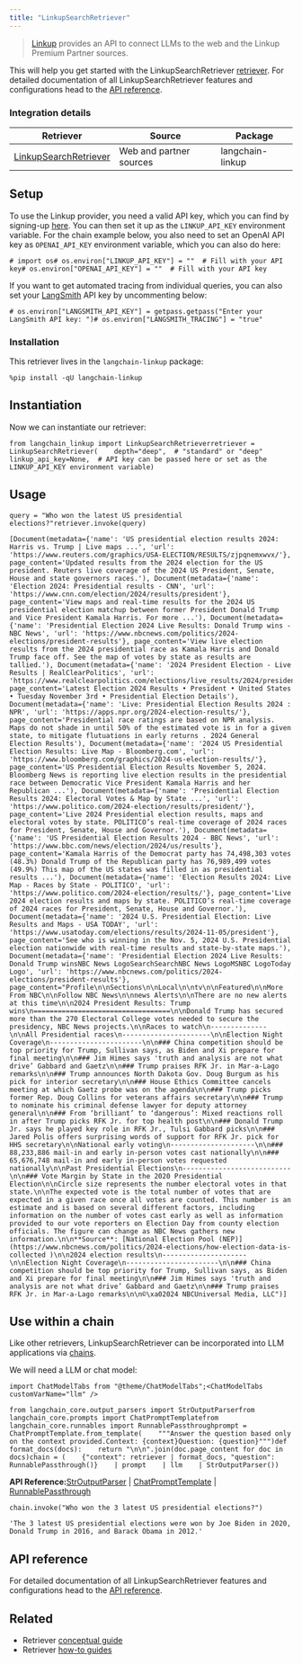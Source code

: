 ```yaml
---
title: "LinkupSearchRetriever"
---
```


> [Linkup](https://www.linkup.so/) provides an API to connect LLMs to the web and the Linkup Premium Partner sources.

This will help you get started with the LinkupSearchRetriever [retriever](/src/oss/concepts/retrievers). For detailed documentation of all LinkupSearchRetriever features and configurations head to the [API reference](https://python.langchain.com/api_reference/linkup/retrievers/linkup_langchain.search_retriever.LinkupSearchRetriever.html).

### Integration details

| Retriever                                                                                                                                          | Source                  | Package          |
| -------------------------------------------------------------------------------------------------------------------------------------------------- | ----------------------- | ---------------- |
| [LinkupSearchRetriever](https://python.langchain.com/api_reference/linkup/retrievers/linkup_langchain.search_retriever.LinkupSearchRetriever.html) | Web and partner sources | langchain-linkup |

## Setup

To use the Linkup provider, you need a valid API key, which you can find by signing-up [here](https://app.linkup.so/sign-up). You can then set it up as the `LINKUP_API_KEY` environment variable. For the chain example below, you also need to set an OpenAI API key as `OPENAI_API_KEY` environment variable, which you can also do here:

```
# import os# os.environ["LINKUP_API_KEY"] = ""  # Fill with your API key# os.environ["OPENAI_API_KEY"] = ""  # Fill with your API key
```

If you want to get automated tracing from individual queries, you can also set your [LangSmith](https://docs.smith.langchain.com/) API key by uncommenting below:

```
# os.environ["LANGSMITH_API_KEY"] = getpass.getpass("Enter your LangSmith API key: ")# os.environ["LANGSMITH_TRACING"] = "true"
```

### Installation

This retriever lives in the `langchain-linkup` package:

```
%pip install -qU langchain-linkup
```

## Instantiation

Now we can instantiate our retriever:

```
from langchain_linkup import LinkupSearchRetrieverretriever = LinkupSearchRetriever(    depth="deep",  # "standard" or "deep"    linkup_api_key=None,  # API key can be passed here or set as the LINKUP_API_KEY environment variable)
```

## Usage

```
query = "Who won the latest US presidential elections?"retriever.invoke(query)
```

```
[Document(metadata={'name': 'US presidential election results 2024: Harris vs. Trump | Live maps ...', 'url': 'https://www.reuters.com/graphics/USA-ELECTION/RESULTS/zjpqnemxwvx/'}, page_content='Updated results from the 2024 election for the US president. Reuters live coverage of the 2024 US President, Senate, House and state governors races.'), Document(metadata={'name': 'Election 2024: Presidential results - CNN', 'url': 'https://www.cnn.com/election/2024/results/president'}, page_content='View maps and real-time results for the 2024 US presidential election matchup between former President Donald Trump and Vice President Kamala Harris. For more ...'), Document(metadata={'name': 'Presidential Election 2024 Live Results: Donald Trump wins - NBC News', 'url': 'https://www.nbcnews.com/politics/2024-elections/president-results'}, page_content='View live election results from the 2024 presidential race as Kamala Harris and Donald Trump face off. See the map of votes by state as results are tallied.'), Document(metadata={'name': '2024 President Election - Live Results | RealClearPolitics', 'url': 'https://www.realclearpolitics.com/elections/live_results/2024/president/'}, page_content='Latest Election 2024 Results • President • United States • Tuesday November 3rd • Presidential Election Details'), Document(metadata={'name': 'Live: Presidential Election Results 2024 : NPR', 'url': 'https://apps.npr.org/2024-election-results/'}, page_content='Presidential race ratings are based on NPR analysis. Maps do not shade in until 50% of the estimated vote is in for a given state, to mitigate flutuations in early returns . 2024 General Election Results'), Document(metadata={'name': '2024 US Presidential Election Results: Live Map - Bloomberg.com', 'url': 'https://www.bloomberg.com/graphics/2024-us-election-results/'}, page_content='US Presidential Election Results November 5, 2024. Bloomberg News is reporting live election results in the presidential race between Democratic Vice President Kamala Harris and her Republican ...'), Document(metadata={'name': 'Presidential Election Results 2024: Electoral Votes & Map by State ...', 'url': 'https://www.politico.com/2024-election/results/president/'}, page_content='Live 2024 Presidential election results, maps and electoral votes by state. POLITICO’s real-time coverage of 2024 races for President, Senate, House and Governor.'), Document(metadata={'name': 'US Presidential Election Results 2024 - BBC News', 'url': 'https://www.bbc.com/news/election/2024/us/results'}, page_content='Kamala Harris of the Democrat party has 74,498,303 votes (48.3%) Donald Trump of the Republican party has 76,989,499 votes (49.9%) This map of the US states was filled in as presidential results ...'), Document(metadata={'name': 'Election Results 2024: Live Map - Races by State - POLITICO', 'url': 'https://www.politico.com/2024-election/results/'}, page_content='Live 2024 election results and maps by state. POLITICO’s real-time coverage of 2024 races for President, Senate, House and Governor.'), Document(metadata={'name': '2024 U.S. Presidential Election: Live Results and Maps - USA TODAY', 'url': 'https://www.usatoday.com/elections/results/2024-11-05/president'}, page_content='See who is winning in the Nov. 5, 2024 U.S. Presidential election nationwide with real-time results and state-by-state maps.'), Document(metadata={'name': 'Presidential Election 2024 Live Results: Donald Trump winsNBC News LogoSearchSearchNBC News LogoMSNBC LogoToday Logo', 'url': 'https://www.nbcnews.com/politics/2024-elections/president-results'}, page_content="Profile\n\nSections\n\nLocal\n\ntv\n\nFeatured\n\nMore From NBC\n\nFollow NBC News\n\nnews Alerts\n\nThere are no new alerts at this time\n\n2024 President Results: Trump wins\n==================================\n\nDonald Trump has secured more than the 270 Electoral College votes needed to secure the presidency, NBC News projects.\n\nRaces to watch\n--------------\n\nAll Presidential races\n----------------------\n\nElection Night Coverage\n-----------------------\n\n### China competition should be top priority for Trump, Sullivan says, as Biden and Xi prepare for final meeting\n\n### Jim Himes says 'truth and analysis are not what drive’ Gabbard and Gaetz\n\n### Trump praises RFK Jr. in Mar-a-Lago remarks\n\n### Trump announces North Dakota Gov. Doug Burgum as his pick for interior secretary\n\n### House Ethics Committee cancels meeting at which Gaetz probe was on the agenda\n\n### Trump picks former Rep. Doug Collins for veterans affairs secretary\n\n### Trump to nominate his criminal defense lawyer for deputy attorney general\n\n### From ‘brilliant’ to ‘dangerous’: Mixed reactions roll in after Trump picks RFK Jr. for top health post\n\n### Donald Trump Jr. says he played key role in RFK Jr., Tulsi Gabbard picks\n\n### Jared Polis offers surprising words of support for RFK Jr. pick for HHS secretary\n\nNational early voting\n---------------------\n\n### 88,233,886 mail-in and early in-person votes cast nationally\n\n### 65,676,748 mail-in and early in-person votes requested nationally\n\nPast Presidential Elections\n---------------------------\n\n### Vote Margin by State in the 2020 Presidential Election\n\nCircle size represents the number electoral votes in that state.\n\nThe expected vote is the total number of votes that are expected in a given race once all votes are counted. This number is an estimate and is based on several different factors, including information on the number of votes cast early as well as information provided to our vote reporters on Election Day from county election officials. The figure can change as NBC News gathers new information.\n\n**Source**: [National Election Pool (NEP)](https://www.nbcnews.com/politics/2024-elections/how-election-data-is-collected )\n\n2024 election results\n---------------------\n\nElection Night Coverage\n-----------------------\n\n### China competition should be top priority for Trump, Sullivan says, as Biden and Xi prepare for final meeting\n\n### Jim Himes says 'truth and analysis are not what drive’ Gabbard and Gaetz\n\n### Trump praises RFK Jr. in Mar-a-Lago remarks\n\n©\xa02024 NBCUniversal Media, LLC")]
```

## Use within a chain

Like other retrievers, LinkupSearchRetriever can be incorporated into LLM applications via [chains](/src/oss/how_to/sequence).

We will need a LLM or chat model:

```
import ChatModelTabs from "@theme/ChatModelTabs";<ChatModelTabs customVarName="llm" />
```

```
from langchain_core.output_parsers import StrOutputParserfrom langchain_core.prompts import ChatPromptTemplatefrom langchain_core.runnables import RunnablePassthroughprompt = ChatPromptTemplate.from_template(    """Answer the question based only on the context provided.Context: {context}Question: {question}""")def format_docs(docs):    return "\n\n".join(doc.page_content for doc in docs)chain = (    {"context": retriever | format_docs, "question": RunnablePassthrough()}    | prompt    | llm    | StrOutputParser())
```

**API Reference:**[StrOutputParser](https://python.langchain.com/api_reference/core/output_parsers/langchain_core.output_parsers.string.StrOutputParser.html) | [ChatPromptTemplate](https://python.langchain.com/api_reference/core/prompts/langchain_core.prompts.chat.ChatPromptTemplate.html) | [RunnablePassthrough](https://python.langchain.com/api_reference/core/runnables/langchain_core.runnables.passthrough.RunnablePassthrough.html)

```
chain.invoke("Who won the 3 latest US presidential elections?")
```

```
'The 3 latest US presidential elections were won by Joe Biden in 2020, Donald Trump in 2016, and Barack Obama in 2012.'
```

## API reference

For detailed documentation of all LinkupSearchRetriever features and configurations head to the [API reference](https://python.langchain.com/api_reference/linkup/retrievers/linkup_langchain.search_retriever.LinkupSearchRetriever.html).

## Related

* Retriever [conceptual guide](/src/oss/concepts/retrievers)
* Retriever [how-to guides](/src/oss/how_to/#retrievers)
